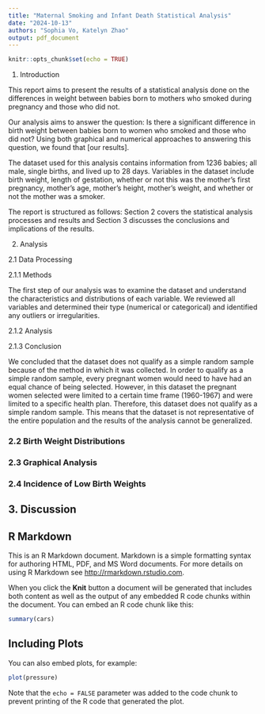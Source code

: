 ```yaml
---
title: "Maternal Smoking and Infant Death Statistical Analysis"
date: "2024-10-13"
authors: "Sophia Vo, Katelyn Zhao"
output: pdf_document
---
```


```r
knitr::opts_chunk$set(echo = TRUE)
```

1. Introduction

This report aims to present the results of a statistical analysis done on the differences in weight between babies born to mothers who smoked during pregnancy and those who did not. 

Our analysis aims to answer the question:  Is there a significant difference in birth weight between babies born to women who smoked and those who did not? Using both graphical and numerical approaches to answering this question, we found that [our results].

The dataset used for this analysis contains information from 1236 babies; all male, single births, and lived up to 28 days. Variables in the dataset include birth weight, length of gestation, whether or not this was the mother's first pregnancy, mother's age, mother's height, mother's weight, and whether or not the mother was a smoker. 

The report is structured as follows: Section 2 covers the statistical analysis processes and results and Section 3 discusses the conclusions and implications of the results.


2. Analysis

2.1 Data Processing

2.1.1 Methods

The first step of our analysis was to examine the dataset and understand the characteristics and distributions of each variable. We reviewed all variables and determined their type (numerical or categorical) and identified any outliers or irregularities. 

2.1.2 Analysis



2.1.3 Conclusion

We concluded that the dataset does not qualify as a simple random sample because of the method in which it was collected. In order to qualify as a simple random sample, every pregnant women would need to have had an equal chance of being selected. However, in this dataset the pregnant women selected were limited to a certain time frame (1960-1967) and were limited to a specific health plan. Therefore, this dataset does not qualify as a simple random sample. This means that the dataset is not representative of the entire population and the results of the analysis cannot be generalized.

### 2.2 Birth Weight Distributions

### 2.3 Graphical Analysis

### 2.4 Incidence of Low Birth Weights

## 3. Discussion










## R Markdown

This is an R Markdown document. Markdown is a simple formatting syntax for authoring HTML, PDF, and MS Word documents. For more details on using R Markdown see <http://rmarkdown.rstudio.com>.

When you click the **Knit** button a document will be generated that includes both content as well as the output of any embedded R code chunks within the document. You can embed an R code chunk like this:

```r
summary(cars)
```

## Including Plots

You can also embed plots, for example:

```r
plot(pressure)
```

Note that the `echo = FALSE` parameter was added to the code chunk to prevent printing of the R code that generated the plot.
